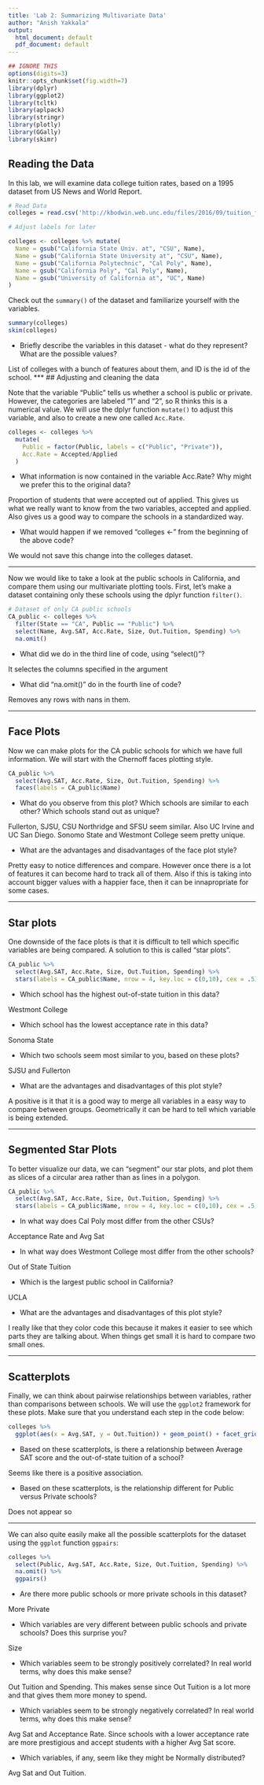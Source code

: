 ```yaml
---
title: 'Lab 2: Summarizing Multivariate Data'
author: "Anish Yakkala"
output:
  html_document: default
  pdf_document: default
---
```


```r
## IGNORE THIS
options(digits=3)
knitr::opts_chunk$set(fig.width=7) 
library(dplyr)
library(ggplot2)
library(tcltk)
library(aplpack)
library(stringr)
library(plotly)
library(GGally)
library(skimr)
```

## Reading the Data

In this lab, we will examine data college tuition rates, based on a 1995 dataset from US News and World Report.

```r

# Read Data
colleges = read.csv('http://kbodwin.web.unc.edu/files/2016/09/tuition_final.csv')

# Adjust labels for later

colleges <- colleges %>% mutate(
  Name = gsub("California State Univ. at", "CSU", Name),
  Name = gsub("California State University at", "CSU", Name),
  Name = gsub("California Polytechnic", "Cal Poly", Name),
  Name = gsub("California Poly", "Cal Poly", Name),
  Name = gsub("University of California at", "UC", Name)
)

```

Check out the `summary()` of the dataset and familiarize yourself with the variables. 

```r
summary(colleges)
skim(colleges)
```

*  Briefly describe the variables in this dataset - what do they represent?  What are the possible values?

List of colleges with a bunch of features about them, and ID is the id of the school.
***
## Adjusting and cleaning the data

Note that the variable "Public" tells us whether a school is public or private.  However, the categories are labeled "1" and "2", so R thinks this is a numerical value.  We will use the dplyr function `mutate()` to adjust this variable, and also to create a new one called `Acc.Rate`.

```r
colleges <- colleges %>% 
  mutate(
    Public = factor(Public, labels = c("Public", "Private")),
    Acc.Rate = Accepted/Applied
  )
```

*  What information is now contained in the variable Acc.Rate?  Why might we prefer this to the original data?

Proportion of students that were accepted out of applied. This gives us what we really want to know from the two variables, accepted and applied. Also gives us a good way to compare the schools in a standardized way.

*  What would happen if we removed "colleges <-" from the beginning of the above code?

We would not save this change into the colleges dataset.

***
Now we would like to take a look at the public schools in California, and compare them using our multivariate plotting tools.  First, let's make a dataset containing only these schools using the dplyr function `filter()`.

```r
# Dataset of only CA public schools
CA_public <- colleges %>%
  filter(State == "CA", Public == "Public") %>% 
  select(Name, Avg.SAT, Acc.Rate, Size, Out.Tuition, Spending) %>%
  na.omit()
```

*  What did we do in the third line of code, using "select()"?

It selectes the columns specified in the argument

*  What did "na.omit()" do in the fourth line of code?

Removes any rows with nans in them.


***
## Face Plots

Now we can make plots for the CA public schools for which we have full information.  We will start with the Chernoff faces plotting style.

```r
CA_public %>%
  select(Avg.SAT, Acc.Rate, Size, Out.Tuition, Spending) %>%
  faces(labels = CA_public$Name)
```

*  What do you observe from this plot?  Which schools are similar to each other?  Which schools stand out as unique?

Fullerton, SJSU, CSU Northridge and SFSU seem similar. Also UC Irvine and UC San Diego. Sonomo State and Westmont College seem pretty unique.

*  What are the advantages and disadvantages of the face plot style?

Pretty easy to notice differences and compare. However once there is a lot of features it can become hard to track all of them. Also if this is taking into account bigger values with a happier face, then it can be innapropriate for some cases.

***
## Star plots

One downside of the face plots is that it is difficult to tell which specific variables are being compared.  A solution to this is called "star plots".

```r
CA_public %>%
  select(Avg.SAT, Acc.Rate, Size, Out.Tuition, Spending) %>%
  stars(labels = CA_public$Name, nrow = 4, key.loc = c(0,10), cex = .5)

```

*  Which school has the highest out-of-state tuition in this data?

Westmont College

*  Which school has the lowest acceptance rate in this data?

Sonoma State

*  Which two schools seem most similar to you, based on these plots?

SJSU and Fullerton

*  What are the advantages and disadvantages of this plot style?

A positive is it that it is a good way to merge all variables in a easy way to compare between groups. Geometrically it can be hard to tell which variable is being extended.

***
## Segmented Star Plots

To better visualize our data, we can "segment" our star plots, and plot them as slices of a circular area rather than as lines in a polygon.

```r
CA_public %>%
  select(Avg.SAT, Acc.Rate, Size, Out.Tuition, Spending) %>%
  stars(labels = CA_public$Name, nrow = 4, key.loc = c(0,10), cex = .5, draw.segments = TRUE, col.segments = rainbow(6))
```


*  In what way does Cal Poly most differ from the other CSUs?

Acceptance Rate and Avg Sat

*  In what way does Westmont College most differ from the other schools?

Out of State Tuition

*  Which is the largest public school in California?

UCLA

*  What are the advantages and disadvantages of this plot style?

I really like that they color code this because it makes it easier to see which parts they are talking about. When things get small it is hard to compare two small ones.

***
## Scatterplots 

Finally, we can think about pairwise relationships between variables, rather than comparisons between schools.  We will use the `ggplot2` framework for these plots.  Make sure that you understand each step in the code below: 


```r
colleges %>%
  ggplot(aes(x = Avg.SAT, y = Out.Tuition)) + geom_point() + facet_grid(~Public)
```

*  Based on these scatterplots, is there a relationship between Average SAT score and the out-of-state tuition of a school?

Seems like there is a positive association.

*  Based on these scatterplots, is the relationship different for Public versus Private schools?

Does not appear so

***

We can also quite easily make all the possible scatterplots for the dataset using the `ggplot` function `ggpairs`:

```r
colleges %>%
  select(Public, Avg.SAT, Acc.Rate, Size, Out.Tuition, Spending) %>%
  na.omit() %>%
  ggpairs()
```

* Are there more public schools or more private schools in this dataset?

More Private

* Which variables are very different between public schools and private schools?  Does this surprise you?

Size

* Which variables seem to be strongly positively correlated?  In real world terms, why does this make sense?

Out Tuition and Spending. This makes sense since Out Tuition is a lot more and that gives them more money to spend.

* Which variables seem to be strongly negatively correlated?  In real world terms, why does this make sense?

Avg Sat and Acceptance Rate. Since schools with a lower acceptance rate are more prestigious and accept students with a higher Avg Sat score.

* Which variables, if any, seem like they might be Normally distributed?

Avg Sat and Out Tuition.






